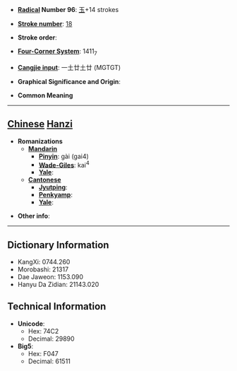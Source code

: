 * '''[[Wiktionary:Chinese radical index| Radical]] Number 96''': [[Wiktionary:Chinese radical index 玉|玉]]+14 strokes

* '''[[Wiktionary:Chinese total strokes index|Stroke number]]''': [[Wiktionary:Chinese total strokes index 18|18]]

* '''Stroke order''': 

* '''[[Wiktionary:Chinese four corner index|Four-Corner System]]''': 1411<sub>7</sub>

* '''[[Wiktionary:Chinese Cangjie index|Cangjie input]]''': 一土廿土廿 (MGTGT)

* '''Graphical Significance and Origin''': 

* '''Common Meaning'''

----

== [[Chinese]] [[Hanzi]] ==

* '''Romanizations'''
** '''[[Mandarin]]'''
*** '''[[Pinyin]]''': gài (gai4)
*** '''[[Wade-Giles]]''': kai<sup>4</sup>
*** '''[[Yale]]''': 
** '''[[Cantonese]]'''
*** '''[[Jyutping]]''':
*** '''[[Penkyamp]]''': 
*** '''[[Yale]]''': 

* '''Other info''': 

----

== Dictionary Information ==

* KangXi: 0744.260
* Morobashi: 21317
* Dae Jaweon: 1153.090
* Hanyu Da Zidian: 21143.020

== Technical Information ==

* '''Unicode''':
** Hex: 74C2
** Decimal: 29890
* '''Big5''':
** Hex: F047
** Decimal: 61511